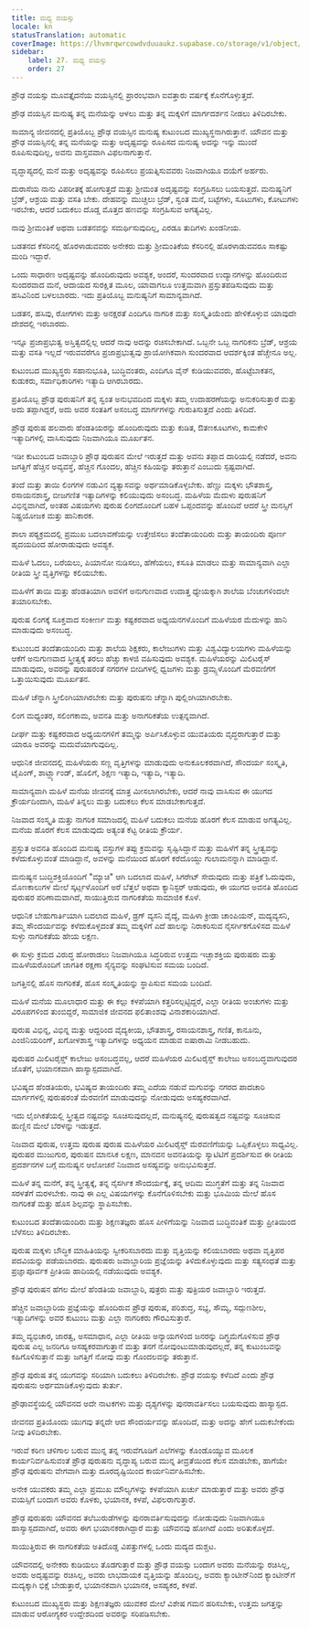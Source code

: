 ```yaml
---
title: ಮಧ್ಯ ವಯಸ್ಸು
locale: kn
statusTranslation: automatic
coverImage: https://lhvmrqwrcowdvduuaukz.supabase.co/storage/v1/object/public/strapi-uploads/small_cover-educacion-fundamental.webp-2d51a7828a2b1309555be27f7e2a61a0.webp
sidebar:
    label: 27. ಮಧ್ಯ ವಯಸ್ಸು
    order: 27
---
```

ಪ್ರೌಢ ವಯಸ್ಸು ಮೂವತ್ತೈದನೆಯ ವಯಸ್ಸಿನಲ್ಲಿ ಪ್ರಾರಂಭವಾಗಿ ಐವತ್ತಾರು ವರ್ಷಕ್ಕೆ ಕೊನೆಗೊಳ್ಳುತ್ತದೆ.

ಪ್ರೌಢ ವಯಸ್ಸಿನ ಮನುಷ್ಯ ತನ್ನ ಮನೆಯನ್ನು ಆಳಲು ಮತ್ತು ತನ್ನ ಮಕ್ಕಳಿಗೆ ಮಾರ್ಗದರ್ಶನ ನೀಡಲು ತಿಳಿದಿರಬೇಕು.

ಸಾಮಾನ್ಯ ಜೀವನದಲ್ಲಿ ಪ್ರತಿಯೊಬ್ಬ ಪ್ರೌಢ ವಯಸ್ಸಿನ ಮನುಷ್ಯ ಕುಟುಂಬದ ಮುಖ್ಯಸ್ಥನಾಗಿರುತ್ತಾನೆ. ಯೌವನ ಮತ್ತು ಪ್ರೌಢ ವಯಸ್ಸಿನಲ್ಲಿ ತನ್ನ ಮನೆಯನ್ನು ಮತ್ತು ಅದೃಷ್ಟವನ್ನು ರೂಪಿಸದ ಮನುಷ್ಯ ಅದನ್ನು ಇನ್ನು ಮುಂದೆ ರೂಪಿಸುವುದಿಲ್ಲ, ಅವನು ವಾಸ್ತವವಾಗಿ ವಿಫಲನಾಗುತ್ತಾನೆ.

ವೃದ್ಧಾಪ್ಯದಲ್ಲಿ ಮನೆ ಮತ್ತು ಅದೃಷ್ಟವನ್ನು ರೂಪಿಸಲು ಪ್ರಯತ್ನಿಸುವವರು ನಿಜವಾಗಿಯೂ ದಯೆಗೆ ಅರ್ಹರು.

ದುರಾಸೆಯ ನಾನು ವಿಪರೀತಕ್ಕೆ ಹೋಗುತ್ತದೆ ಮತ್ತು ಶ್ರೀಮಂತ ಅದೃಷ್ಟವನ್ನು ಸಂಗ್ರಹಿಸಲು ಬಯಸುತ್ತದೆ. ಮನುಷ್ಯನಿಗೆ ಬ್ರೆಡ್, ಆಶ್ರಯ ಮತ್ತು ವಸತಿ ಬೇಕು. ದೇಹವನ್ನು ಮುಚ್ಚಲು ಬ್ರೆಡ್, ಸ್ವಂತ ಮನೆ, ಬಟ್ಟೆಗಳು, ಸೂಟುಗಳು, ಕೋಟುಗಳು ಇರಬೇಕು, ಆದರೆ ಬದುಕಲು ದೊಡ್ಡ ಮೊತ್ತದ ಹಣವನ್ನು ಸಂಗ್ರಹಿಸುವ ಅಗತ್ಯವಿಲ್ಲ.

ನಾವು ಶ್ರೀಮಂತಿಕೆ ಅಥವಾ ಬಡತನವನ್ನು ಸಮರ್ಥಿಸುವುದಿಲ್ಲ, ಎರಡೂ ತುದಿಗಳು ಖಂಡನೀಯ.

ಬಡತನದ ಕೆಸರಿನಲ್ಲಿ ಹೊರಳಾಡುವವರು ಅನೇಕರು ಮತ್ತು ಶ್ರೀಮಂತಿಕೆಯ ಕೆಸರಿನಲ್ಲಿ ಹೊರಳಾಡುವವರೂ ಸಾಕಷ್ಟು ಮಂದಿ ಇದ್ದಾರೆ.

ಒಂದು ಸಾಧಾರಣ ಅದೃಷ್ಟವನ್ನು ಹೊಂದಿರುವುದು ಅವಶ್ಯಕ, ಅಂದರೆ, ಸುಂದರವಾದ ಉದ್ಯಾನಗಳನ್ನು ಹೊಂದಿರುವ ಸುಂದರವಾದ ಮನೆ, ಆದಾಯದ ಸುರಕ್ಷಿತ ಮೂಲ, ಯಾವಾಗಲೂ ಉತ್ತಮವಾಗಿ ಪ್ರಸ್ತುತಪಡಿಸುವುದು ಮತ್ತು ಹಸಿವಿನಿಂದ ಬಳಲಬಾರದು. ಇದು ಪ್ರತಿಯೊಬ್ಬ ಮನುಷ್ಯನಿಗೆ ಸಾಮಾನ್ಯವಾಗಿದೆ.

ಬಡತನ, ಹಸಿವು, ರೋಗಗಳು ಮತ್ತು ಅನಕ್ಷರತೆ ಎಂದಿಗೂ ನಾಗರಿಕ ಮತ್ತು ಸಂಸ್ಕೃತಿಯೆಂದು ಹೇಳಿಕೊಳ್ಳುವ ಯಾವುದೇ ದೇಶದಲ್ಲಿ ಇರಬಾರದು.

ಇನ್ನೂ ಪ್ರಜಾಪ್ರಭುತ್ವ ಅಸ್ತಿತ್ವದಲ್ಲಿಲ್ಲ ಆದರೆ ನಾವು ಅದನ್ನು ರಚಿಸಬೇಕಾಗಿದೆ. ಒಬ್ಬನೇ ಒಬ್ಬ ನಾಗರಿಕನು ಬ್ರೆಡ್, ಆಶ್ರಯ ಮತ್ತು ವಸತಿ ಇಲ್ಲದೆ ಇರುವವರೆಗೂ ಪ್ರಜಾಪ್ರಭುತ್ವವು ಪ್ರಾಯೋಗಿಕವಾಗಿ ಸುಂದರವಾದ ಆದರ್ಶಕ್ಕಿಂತ ಹೆಚ್ಚೇನೂ ಅಲ್ಲ.

ಕುಟುಂಬದ ಮುಖ್ಯಸ್ಥರು ಸಹಾನುಭೂತಿ, ಬುದ್ಧಿವಂತರು, ಎಂದಿಗೂ ವೈನ್ ಕುಡಿಯುವವರು, ಹೊಟ್ಟೆಬಾಕತನ, ಕುಡುಕರು, ಸರ್ವಾಧಿಕಾರಿಗಳು ಇತ್ಯಾದಿ ಆಗಿರಬಾರದು.

ಪ್ರತಿಯೊಬ್ಬ ಪ್ರೌಢ ಪುರುಷನಿಗೆ ತನ್ನ ಸ್ವಂತ ಅನುಭವದಿಂದ ಮಕ್ಕಳು ತಮ್ಮ ಉದಾಹರಣೆಯನ್ನು ಅನುಕರಿಸುತ್ತಾರೆ ಮತ್ತು ಅದು ತಪ್ಪಾಗಿದ್ದರೆ, ಅದು ಅವರ ಸಂತತಿಗೆ ಅಸಂಬದ್ಧ ಮಾರ್ಗಗಳನ್ನು ಗುರುತಿಸುತ್ತದೆ ಎಂದು ತಿಳಿದಿದೆ.

ಪ್ರೌಢ ಪುರುಷ ಹಲವಾರು ಹೆಂಡತಿಯರನ್ನು ಹೊಂದಿರುವುದು ಮತ್ತು ಕುಡಿತ, ಔತಣಕೂಟಗಳು, ಕಾಮಕೇಳಿ ಇತ್ಯಾದಿಗಳಲ್ಲಿ ವಾಸಿಸುವುದು ನಿಜವಾಗಿಯೂ ಮೂರ್ಖತನ.

ಇಡೀ ಕುಟುಂಬದ ಜವಾಬ್ದಾರಿ ಪ್ರೌಢ ಪುರುಷನ ಮೇಲೆ ಇರುತ್ತದೆ ಮತ್ತು ಅವನು ತಪ್ಪಾದ ದಾರಿಯಲ್ಲಿ ನಡೆದರೆ, ಅವನು ಜಗತ್ತಿಗೆ ಹೆಚ್ಚಿನ ಅವ್ಯವಸ್ಥೆ, ಹೆಚ್ಚಿನ ಗೊಂದಲ, ಹೆಚ್ಚಿನ ಕಹಿಯನ್ನು ತರುತ್ತಾನೆ ಎಂಬುದು ಸ್ಪಷ್ಟವಾಗಿದೆ.

ತಂದೆ ಮತ್ತು ತಾಯಿ ಲಿಂಗಗಳ ನಡುವಿನ ವ್ಯತ್ಯಾಸವನ್ನು ಅರ್ಥಮಾಡಿಕೊಳ್ಳಬೇಕು. ಹೆಣ್ಣು ಮಕ್ಕಳು ಭೌತಶಾಸ್ತ್ರ, ರಸಾಯನಶಾಸ್ತ್ರ, ಬೀಜಗಣಿತ ಇತ್ಯಾದಿಗಳನ್ನು ಕಲಿಯುವುದು ಅಸಂಬದ್ಧ. ಮಹಿಳೆಯ ಮೆದುಳು ಪುರುಷನಿಗೆ ವಿಭಿನ್ನವಾಗಿದೆ, ಅಂತಹ ವಿಷಯಗಳು ಪುರುಷ ಲಿಂಗದೊಂದಿಗೆ ಬಹಳ ಒಪ್ಪಂದವನ್ನು ಹೊಂದಿವೆ ಆದರೆ ಸ್ತ್ರೀ ಮನಸ್ಸಿಗೆ ನಿಷ್ಪ್ರಯೋಜಕ ಮತ್ತು ಹಾನಿಕಾರಕ.

ಶಾಲಾ ಪಠ್ಯಕ್ರಮದಲ್ಲಿ ಪ್ರಮುಖ ಬದಲಾವಣೆಯನ್ನು ಉತ್ತೇಜಿಸಲು ತಂದೆತಾಯಂದಿರು ಮತ್ತು ತಾಯಂದಿರು ಪೂರ್ಣ ಹೃದಯದಿಂದ ಹೋರಾಡುವುದು ಅವಶ್ಯಕ.

ಮಹಿಳೆ ಓದಲು, ಬರೆಯಲು, ಪಿಯಾನೋ ನುಡಿಸಲು, ಹೆಣೆಯಲು, ಕಸೂತಿ ಮಾಡಲು ಮತ್ತು ಸಾಮಾನ್ಯವಾಗಿ ಎಲ್ಲಾ ರೀತಿಯ ಸ್ತ್ರೀ ವೃತ್ತಿಗಳನ್ನು ಕಲಿಯಬೇಕು.

ಮಹಿಳೆಗೆ ತಾಯಿ ಮತ್ತು ಹೆಂಡತಿಯಾಗಿ ಅವಳಿಗೆ ಅನುಗುಣವಾದ ಉದಾತ್ತ ಧ್ಯೇಯಕ್ಕಾಗಿ ಶಾಲೆಯ ಬೆಂಚುಗಳಿಂದಲೇ ತಯಾರಿಸಬೇಕು.

ಪುರುಷ ಲಿಂಗಕ್ಕೆ ಸೂಕ್ತವಾದ ಸಂಕೀರ್ಣ ಮತ್ತು ಕಷ್ಟಕರವಾದ ಅಧ್ಯಯನಗಳೊಂದಿಗೆ ಮಹಿಳೆಯರ ಮೆದುಳನ್ನು ಹಾನಿ ಮಾಡುವುದು ಅಸಂಬದ್ಧ.

ಕುಟುಂಬದ ತಂದೆತಾಯಂದಿರು ಮತ್ತು ಶಾಲೆಯ ಶಿಕ್ಷಕರು, ಕಾಲೇಜುಗಳು ಮತ್ತು ವಿಶ್ವವಿದ್ಯಾಲಯಗಳು ಮಹಿಳೆಯನ್ನು ಆಕೆಗೆ ಅನುಗುಣವಾದ ಸ್ತ್ರೀತ್ವಕ್ಕೆ ತರಲು ಹೆಚ್ಚು ಕಾಳಜಿ ವಹಿಸುವುದು ಅವಶ್ಯಕ. ಮಹಿಳೆಯರನ್ನು ಮಿಲಿಟರೈಸ್ ಮಾಡುವುದು, ಅವರನ್ನು ಪುರುಷರಂತೆ ನಗರಗಳ ಬೀದಿಗಳಲ್ಲಿ ಧ್ವಜಗಳು ಮತ್ತು ಡ್ರಮ್ಸ್ಗಳೊಂದಿಗೆ ಮೆರವಣಿಗೆಗೆ ಒತ್ತಾಯಿಸುವುದು ಮೂರ್ಖತನ.

ಮಹಿಳೆ ಚೆನ್ನಾಗಿ ಸ್ತ್ರೀಲಿಂಗಿಯಾಗಿರಬೇಕು ಮತ್ತು ಪುರುಷನು ಚೆನ್ನಾಗಿ ಪುಲ್ಲಿಂಗಿಯಾಗಿರಬೇಕು.

ಲಿಂಗ ಮಧ್ಯಂತರ, ಸಲಿಂಗಕಾಮ, ಅವನತಿ ಮತ್ತು ಅನಾಗರಿಕತೆಯ ಉತ್ಪನ್ನವಾಗಿದೆ.

ದೀರ್ಘ ಮತ್ತು ಕಷ್ಟಕರವಾದ ಅಧ್ಯಯನಗಳಿಗೆ ತಮ್ಮನ್ನು ಅರ್ಪಿಸಿಕೊಳ್ಳುವ ಯುವತಿಯರು ವೃದ್ಧರಾಗುತ್ತಾರೆ ಮತ್ತು ಯಾರೂ ಅವರನ್ನು ಮದುವೆಯಾಗುವುದಿಲ್ಲ.

ಆಧುನಿಕ ಜೀವನದಲ್ಲಿ ಮಹಿಳೆಯರು ಸಣ್ಣ ವೃತ್ತಿಗಳನ್ನು ಮಾಡುವುದು ಅನುಕೂಲಕರವಾಗಿದೆ, ಸೌಂದರ್ಯ ಸಂಸ್ಕೃತಿ, ಟೈಪಿಂಗ್, ಶಾರ್ಟ್ಹ್ಯಾಂಡ್, ಹೊಲಿಗೆ, ಶಿಕ್ಷಣ ಇತ್ಯಾದಿ, ಇತ್ಯಾದಿ, ಇತ್ಯಾದಿ.

ಸಾಮಾನ್ಯವಾಗಿ ಮಹಿಳೆ ಮನೆಯ ಜೀವನಕ್ಕೆ ಮಾತ್ರ ಮೀಸಲಾಗಿರಬೇಕು, ಆದರೆ ನಾವು ವಾಸಿಸುವ ಈ ಯುಗದ ಕ್ರೌರ್ಯದಿಂದಾಗಿ, ಮಹಿಳೆ ತಿನ್ನಲು ಮತ್ತು ಬದುಕಲು ಕೆಲಸ ಮಾಡಬೇಕಾಗುತ್ತದೆ.

ನಿಜವಾದ ಸಂಸ್ಕೃತಿ ಮತ್ತು ನಾಗರಿಕ ಸಮಾಜದಲ್ಲಿ ಮಹಿಳೆ ಬದುಕಲು ಮನೆಯ ಹೊರಗೆ ಕೆಲಸ ಮಾಡುವ ಅಗತ್ಯವಿಲ್ಲ. ಮನೆಯ ಹೊರಗೆ ಕೆಲಸ ಮಾಡುವುದು ಅತ್ಯಂತ ಕೆಟ್ಟ ರೀತಿಯ ಕ್ರೌರ್ಯ.

ಪ್ರಸ್ತುತ ಅವನತಿ ಹೊಂದಿದ ಮನುಷ್ಯ ವಸ್ತುಗಳ ತಪ್ಪು ಕ್ರಮವನ್ನು ಸೃಷ್ಟಿಸಿದ್ದಾನೆ ಮತ್ತು ಮಹಿಳೆಗೆ ತನ್ನ ಸ್ತ್ರೀತ್ವವನ್ನು ಕಳೆದುಕೊಳ್ಳುವಂತೆ ಮಾಡಿದ್ದಾನೆ, ಅವಳನ್ನು ಮನೆಯಿಂದ ಹೊರಗೆ ಕರೆದೊಯ್ದು ಗುಲಾಮನನ್ನಾಗಿ ಮಾಡಿದ್ದಾನೆ.

ಮನುಷ್ಯನ ಬುದ್ಧಿಶಕ್ತಿಯೊಂದಿಗೆ "ಮ್ಯಾಚಿ" ಆಗಿ ಬದಲಾದ ಮಹಿಳೆ, ಸಿಗರೇಟ್ ಸೇದುವುದು ಮತ್ತು ಪತ್ರಿಕೆ ಓದುವುದು, ಮೊಣಕಾಲುಗಳ ಮೇಲೆ ಸ್ಕರ್ಟ್ಗಳೊಂದಿಗೆ ಅರೆ ಬೆತ್ತಲೆ ಅಥವಾ ಕ್ಯಾನಿಸ್ಟರ್ ಆಡುವುದು, ಈ ಯುಗದ ಅವನತಿ ಹೊಂದಿದ ಪುರುಷರ ಪರಿಣಾಮವಾಗಿದೆ, ಸಾಯುತ್ತಿರುವ ನಾಗರಿಕತೆಯ ಸಾಮಾಜಿಕ ಕೊಳೆ.

ಆಧುನಿಕ ಬೇಹುಗಾರ್ತಿಯಾಗಿ ಬದಲಾದ ಮಹಿಳೆ, ಡ್ರಗ್ ವ್ಯಸನಿ ವೈದ್ಯೆ, ಮಹಿಳಾ ಕ್ರೀಡಾ ಚಾಂಪಿಯನ್, ಮದ್ಯವ್ಯಸನಿ, ತಮ್ಮ ಸೌಂದರ್ಯವನ್ನು ಕಳೆದುಕೊಳ್ಳದಂತೆ ತಮ್ಮ ಮಕ್ಕಳಿಗೆ ಎದೆ ಹಾಲನ್ನು ನಿರಾಕರಿಸುವ ನೈಸರ್ಗಿಕಗೊಳಿಸದ ಮಹಿಳೆ ಸುಳ್ಳು ನಾಗರಿಕತೆಯ ಹೇಯ ಲಕ್ಷಣ.

ಈ ಸುಳ್ಳು ಕ್ರಮದ ವಿರುದ್ಧ ಹೋರಾಡಲು ನಿಜವಾಗಿಯೂ ಸಿದ್ಧರಿರುವ ಉತ್ತಮ ಇಚ್ಛಾಶಕ್ತಿಯ ಪುರುಷರು ಮತ್ತು ಮಹಿಳೆಯರೊಂದಿಗೆ ಜಾಗತಿಕ ರಕ್ಷಣಾ ಸೈನ್ಯವನ್ನು ಸಂಘಟಿಸುವ ಸಮಯ ಬಂದಿದೆ.

ಜಗತ್ತಿನಲ್ಲಿ ಹೊಸ ನಾಗರಿಕತೆ, ಹೊಸ ಸಂಸ್ಕೃತಿಯನ್ನು ಸ್ಥಾಪಿಸುವ ಸಮಯ ಬಂದಿದೆ.

ಮಹಿಳೆ ಮನೆಯ ಮೂಲಾಧಾರ ಮತ್ತು ಈ ಕಲ್ಲು ಕಳಪೆಯಾಗಿ ಕತ್ತರಿಸಲ್ಪಟ್ಟಿದ್ದರೆ, ಎಲ್ಲಾ ರೀತಿಯ ಅಂಚುಗಳು ಮತ್ತು ವಿರೂಪಗಳಿಂದ ತುಂಬಿದ್ದರೆ, ಸಾಮಾಜಿಕ ಜೀವನದ ಫಲಿತಾಂಶವು ವಿನಾಶಕಾರಿಯಾಗಿದೆ.

ಪುರುಷ ವಿಭಿನ್ನ, ವಿಭಿನ್ನ ಮತ್ತು ಆದ್ದರಿಂದ ವೈದ್ಯಕೀಯ, ಭೌತಶಾಸ್ತ್ರ, ರಸಾಯನಶಾಸ್ತ್ರ, ಗಣಿತ, ಕಾನೂನು, ಎಂಜಿನಿಯರಿಂಗ್, ಖಗೋಳಶಾಸ್ತ್ರ ಇತ್ಯಾದಿಗಳನ್ನು ಅಧ್ಯಯನ ಮಾಡುವ ಐಷಾರಾಮಿ ನೀಡಬಹುದು.

ಪುರುಷರ ಮಿಲಿಟರೈಸ್ಡ್ ಕಾಲೇಜು ಅಸಂಬದ್ಧವಲ್ಲ, ಆದರೆ ಮಹಿಳೆಯರ ಮಿಲಿಟರೈಸ್ಡ್ ಕಾಲೇಜು ಅಸಂಬದ್ಧವಾಗುವುದರ ಜೊತೆಗೆ, ಭಯಾನಕವಾಗಿ ಹಾಸ್ಯಾಸ್ಪದವಾಗಿದೆ.

ಭವಿಷ್ಯದ ಹೆಂಡತಿಯರು, ಭವಿಷ್ಯದ ತಾಯಂದಿರು ತಮ್ಮ ಎದೆಯ ನಡುವೆ ಮಗುವನ್ನು ನಗರದ ಪಾದಚಾರಿ ಮಾರ್ಗಗಳಲ್ಲಿ ಪುರುಷರಂತೆ ಮೆರವಣಿಗೆ ಮಾಡುವುದನ್ನು ನೋಡುವುದು ಅಸಹ್ಯಕರವಾಗಿದೆ.

ಇದು ಲೈಂಗಿಕತೆಯಲ್ಲಿ ಸ್ತ್ರೀತ್ವದ ನಷ್ಟವನ್ನು ಸೂಚಿಸುವುದಲ್ಲದೆ, ಮನುಷ್ಯನಲ್ಲಿ ಪುರುಷತ್ವದ ನಷ್ಟವನ್ನು ಸೂಚಿಸುವ ಹುಣ್ಣಿನ ಮೇಲೆ ಬೆರಳನ್ನು ಇಡುತ್ತದೆ.

ನಿಜವಾದ ಪುರುಷ, ಉತ್ತಮ ಪುರುಷ ಪುರುಷ ಮಹಿಳೆಯರ ಮಿಲಿಟರೈಸ್ಡ್ ಮೆರವಣಿಗೆಯನ್ನು ಒಪ್ಪಿಕೊಳ್ಳಲು ಸಾಧ್ಯವಿಲ್ಲ. ಪುರುಷರ ಮುಜುಗುರ, ಪುರುಷನ ಮಾನಸಿಕ ಲಕ್ಷಣ, ಮಾನವನ ಅವನತಿಯನ್ನು ಸ್ಯಾಟಿಟಿಗೆ ಪ್ರದರ್ಶಿಸುವ ಈ ರೀತಿಯ ಪ್ರದರ್ಶನಗಳ ಬಗ್ಗೆ ಮನುಷ್ಯನ ಆಲೋಚನೆ ನಿಜವಾದ ಅಸಹ್ಯವನ್ನು ಅನುಭವಿಸುತ್ತದೆ.

ಮಹಿಳೆ ತನ್ನ ಮನೆಗೆ, ತನ್ನ ಸ್ತ್ರೀತ್ವಕ್ಕೆ, ತನ್ನ ನೈಸರ್ಗಿಕ ಸೌಂದರ್ಯಕ್ಕೆ, ತನ್ನ ಆದಿಮ ಮುಗ್ಧತೆಗೆ ಮತ್ತು ತನ್ನ ನಿಜವಾದ ಸರಳತೆಗೆ ಮರಳಬೇಕು. ನಾವು ಈ ಎಲ್ಲ ವಿಷಯಗಳನ್ನು ಕೊನೆಗೊಳಿಸಬೇಕು ಮತ್ತು ಭೂಮಿಯ ಮೇಲೆ ಹೊಸ ನಾಗರಿಕತೆ ಮತ್ತು ಹೊಸ ಶಿಲ್ಪವನ್ನು ಸ್ಥಾಪಿಸಬೇಕು.

ಕುಟುಂಬದ ತಂದೆತಾಯಂದಿರು ಮತ್ತು ಶಿಕ್ಷಣತಜ್ಞರು ಹೊಸ ಪೀಳಿಗೆಯನ್ನು ನಿಜವಾದ ಬುದ್ಧಿವಂತಿಕೆ ಮತ್ತು ಪ್ರೀತಿಯಿಂದ ಬೆಳೆಸಲು ತಿಳಿದಿರಬೇಕು.

ಪುರುಷ ಮಕ್ಕಳು ಬೌದ್ಧಿಕ ಮಾಹಿತಿಯನ್ನು ಸ್ವೀಕರಿಸಬಾರದು ಮತ್ತು ವೃತ್ತಿಯನ್ನು ಕಲಿಯಬಾರದು ಅಥವಾ ವೃತ್ತಿಪರ ಪದವಿಯನ್ನು ಪಡೆಯಬಾರದು. ಪುರುಷರು ಜವಾಬ್ದಾರಿಯ ಪ್ರಜ್ಞೆಯನ್ನು ತಿಳಿದುಕೊಳ್ಳುವುದು ಮತ್ತು ಸತ್ಯಸಂಧತೆ ಮತ್ತು ಪ್ರಜ್ಞಾಪೂರ್ವಕ ಪ್ರೀತಿಯ ಹಾದಿಯಲ್ಲಿ ನಡೆಯುವುದು ಅವಶ್ಯಕ.

ಪ್ರೌಢ ಪುರುಷನ ಹೆಗಲ ಮೇಲೆ ಹೆಂಡತಿಯ ಜವಾಬ್ದಾರಿ, ಪುತ್ರರು ಮತ್ತು ಪುತ್ರಿಯರ ಜವಾಬ್ದಾರಿ ಇರುತ್ತದೆ.

ಹೆಚ್ಚಿನ ಜವಾಬ್ದಾರಿಯ ಪ್ರಜ್ಞೆಯನ್ನು ಹೊಂದಿರುವ ಪ್ರೌಢ ಪುರುಷ, ಪರಿಶುದ್ಧ, ಸಭ್ಯ, ಸೌಮ್ಯ, ಸದ್ಗುಣಶೀಲ, ಇತ್ಯಾದಿಗಳನ್ನು ಅವರ ಕುಟುಂಬ ಮತ್ತು ಎಲ್ಲಾ ನಾಗರಿಕರು ಗೌರವಿಸುತ್ತಾರೆ.

ತಮ್ಮ ವ್ಯಭಿಚಾರ, ಜಾರತ್ವ, ಅಸಮಾಧಾನ, ಎಲ್ಲಾ ರೀತಿಯ ಅನ್ಯಾಯಗಳಿಂದ ಜನರನ್ನು ದಿಗ್ಭ್ರಮೆಗೊಳಿಸುವ ಪ್ರೌಢ ಪುರುಷ ಎಲ್ಲ ಜನರಿಗೂ ಅಸಹ್ಯಕರವಾಗುತ್ತಾನೆ ಮತ್ತು ತನಗೆ ನೋವುಂಟುಮಾಡುವುದಲ್ಲದೆ, ತನ್ನ ಕುಟುಂಬವನ್ನು ಕಹಿಗೊಳಿಸುತ್ತಾನೆ ಮತ್ತು ಜಗತ್ತಿಗೆ ನೋವು ಮತ್ತು ಗೊಂದಲವನ್ನು ತರುತ್ತಾನೆ.

ಪ್ರೌಢ ಪುರುಷ ತನ್ನ ಯುಗವನ್ನು ಸರಿಯಾಗಿ ಬದುಕಲು ತಿಳಿದಿರಬೇಕು. ಪ್ರೌಢ ವಯಸ್ಸು ಕಳೆದಿದೆ ಎಂದು ಪ್ರೌಢ ಪುರುಷನು ಅರ್ಥಮಾಡಿಕೊಳ್ಳುವುದು ತುರ್ತು.

ಪ್ರೌಢಾವಸ್ಥೆಯಲ್ಲಿ ಯೌವನದ ಅದೇ ನಾಟಕಗಳು ಮತ್ತು ದೃಶ್ಯಗಳನ್ನು ಪುನರಾವರ್ತಿಸಲು ಬಯಸುವುದು ಹಾಸ್ಯಾಸ್ಪದ.

ಜೀವನದ ಪ್ರತಿಯೊಂದು ಯುಗವು ತನ್ನದೇ ಆದ ಸೌಂದರ್ಯವನ್ನು ಹೊಂದಿದೆ, ಮತ್ತು ಅದನ್ನು ಹೇಗೆ ಬದುಕಬೇಕೆಂದು ನೀವು ತಿಳಿದಿರಬೇಕು.

ಇರುವೆ ಕಠಿಣ ಚಳಿಗಾಲ ಬರುವ ಮುನ್ನ ತನ್ನ ಇರುವೆಗೂಡಿಗೆ ಎಲೆಗಳನ್ನು ಕೊಂಡೊಯ್ಯುವ ಮೂಲಕ ಕಾರ್ಯನಿರ್ವಹಿಸುವಂತೆ ಪ್ರೌಢ ಪುರುಷನು ವೃದ್ಧಾಪ್ಯ ಬರುವ ಮುನ್ನ ತೀವ್ರತೆಯಿಂದ ಕೆಲಸ ಮಾಡಬೇಕು, ಹಾಗೆಯೇ ಪ್ರೌಢ ಪುರುಷನು ವೇಗವಾಗಿ ಮತ್ತು ದೂರದೃಷ್ಟಿಯಿಂದ ಕಾರ್ಯನಿರ್ವಹಿಸಬೇಕು.

ಅನೇಕ ಯುವಕರು ತಮ್ಮ ಎಲ್ಲಾ ಪ್ರಮುಖ ಮೌಲ್ಯಗಳನ್ನು ಕಳಪೆಯಾಗಿ ಖರ್ಚು ಮಾಡುತ್ತಾರೆ ಮತ್ತು ಅವರು ಪ್ರೌಢ ವಯಸ್ಸಿಗೆ ಬಂದಾಗ ಅವರು ಕೊಳಕು, ಭಯಾನಕ, ಕಳಪೆ, ವಿಫಲರಾಗುತ್ತಾರೆ.

ಪ್ರೌಢ ಪುರುಷರು ಯೌವನದ ತಲೆಬುರುಡೆಗಳನ್ನು ಪುನರಾವರ್ತಿಸುವುದನ್ನು ನೋಡುವುದು ನಿಜವಾಗಿಯೂ ಹಾಸ್ಯಾಸ್ಪದವಾಗಿದೆ, ಅವರು ಈಗ ಭಯಾನಕರಾಗಿದ್ದಾರೆ ಮತ್ತು ಯೌವನವು ಹೋಗಿದೆ ಎಂದು ಅರಿತುಕೊಳ್ಳದೆ.

ಸಾಯುತ್ತಿರುವ ಈ ನಾಗರಿಕತೆಯ ಅತಿದೊಡ್ಡ ವಿಪತ್ತುಗಳಲ್ಲಿ ಒಂದು ಮದ್ಯದ ದುಶ್ಚಟ.

ಯೌವನದಲ್ಲಿ ಅನೇಕರು ಕುಡಿಯಲು ತೊಡಗುತ್ತಾರೆ ಮತ್ತು ಪ್ರೌಢ ವಯಸ್ಸು ಬಂದಾಗ ಅವರು ಮನೆಯನ್ನು ರಚಿಸಿಲ್ಲ, ಅವರು ಅದೃಷ್ಟವನ್ನು ರಚಿಸಿಲ್ಲ, ಅವರು ಲಾಭದಾಯಕ ವೃತ್ತಿಯನ್ನು ಹೊಂದಿಲ್ಲ, ಅವರು ಕ್ಯಾಂಟೀನ್‌ನಿಂದ ಕ್ಯಾಂಟೀನ್‌ಗೆ ಮದ್ಯಕ್ಕಾಗಿ ಭಿಕ್ಷೆ ಬೇಡುತ್ತಾರೆ, ಭಯಾನಕವಾಗಿ ಭಯಾನಕ, ಅಸಹ್ಯಕರ, ಕಳಪೆ.

ಕುಟುಂಬದ ಮುಖ್ಯಸ್ಥರು ಮತ್ತು ಶಿಕ್ಷಣತಜ್ಞರು ಯುವಕರ ಮೇಲೆ ವಿಶೇಷ ಗಮನ ಹರಿಸಬೇಕು, ಉತ್ತಮ ಜಗತ್ತನ್ನು ಮಾಡುವ ಆರೋಗ್ಯಕರ ಉದ್ದೇಶದಿಂದ ಅವರನ್ನು ಸರಿಪಡಿಸಬೇಕು.
